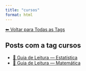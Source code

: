 ```yaml
---
title: "cursos"
format: html
---
```


[⬅ Voltar para Todas as Tags](../tags.qmd)

## Posts com a tag **cursos**

- [📖 Guia de Leitura — Estatística](/posts/estatistica/guia-estatistica.html)
- [📖 Guia de Leitura — Matemática](/posts/matematica/guia-matematica.html)
